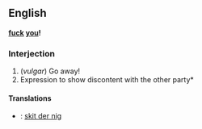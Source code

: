 ==English==
'''[[fuck]] [[you]]!'''
===Interjection===
# (''vulgar'') Go away!
# Expression to show discontent with the other party*
====Translations====
* {{sv}}: [[skit der nig]]